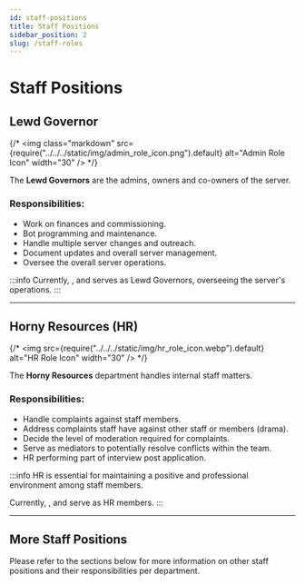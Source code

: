 ```yaml
---
id: staff-positions
title: Staff Positions
sidebar_position: 2
slug: /staff-roles
---
```



# Staff Positions

## Lewd Governor <RoleBadge role="Lewd Governor" badgeIcon="admin_role_icon.png" color="#db1cb8" />
{/* <img class="markdown" src={require("../../../static/img/admin_role_icon.png").default} alt="Admin Role Icon" width="30" /> */}

The **Lewd Governors** are the admins, owners and co-owners of the server.

<h3> Responsibilities: </h3>

- Work on finances and commissioning.
- Bot programming and maintenance.
- Handle multiple server changes and outreach.
- Document updates and overall server management.
- Oversee the overall server operations.

:::info
Currently, <RoleBadge role="lolmaxz" color="#00B9ff" />, <RoleBadge role="lusaffi" color="#00B9ff" /> and <RoleBadge role="krenki" color="#00B9ff" /> serves as Lewd Governors, overseeing the server's operations.
:::

---

## Horny Resources (HR) <RoleBadge role="Horny Ressources (HR)" badgeIcon="hr_role_icon.webp" color="#2a6eef" />
{/* <img src={require("../../../static/img/hr_role_icon.webp").default} alt="HR Role Icon" width="30" /> */}

The **Horny Resources** department handles internal staff matters.

<h3> Responsibilities: </h3>

- Handle complaints against staff members.
- Address complaints staff have against other staff or members (drama).
- Decide the level of moderation required for complaints.
- Serve as mediators to potentially resolve conflicts within the team.
- HR performing part of interview post application.

:::info
HR is essential for maintaining a positive and professional environment among staff members.

Currently, <RoleBadge role="deldepth" color="#00B9ff" />, <RoleBadge role="echo1108" color="#00B9ff" /> and <RoleBadge role="s4.ryn" color="#00B9ff" /> serve as HR members.
:::

---

## More Staff Positions

Please refer to the sections below for more information on other staff positions and their responsibilities per department.


<DocCardList />
